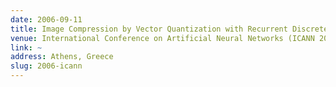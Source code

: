 ```yaml
---
date: 2006-09-11
title: Image Compression by Vector Quantization with Recurrent Discrete Networks
venue: International Conference on Artificial Neural Networks (ICANN 2006)
link: ~ 
address: Athens, Greece
slug: 2006-icann
---
```


